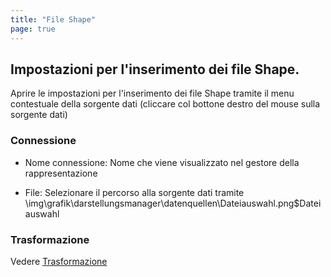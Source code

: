```yaml
---
title: "File Shape"
page: true
---
```

## Impostazioni per l&#39;inserimento dei file Shape.

Aprire le impostazioni per l&#39;inserimento dei file Shape tramite il menu contestuale della sorgente dati (cliccare col bottone destro del mouse sulla sorgente dati)

###  Connessione

-  Nome connessione: Nome che viene visualizzato nel gestore della rappresentazione 

-  File: Selezionare il percorso alla sorgente dati tramite<Image>\img\grafik\darstellungsmanager\datenquellen\Dateiauswahl.png$Dateiauswahl</Image>



###  Trasformazione
Vedere [Trasformazione](../../darstellungsmanager/datenquellen/transformation)
